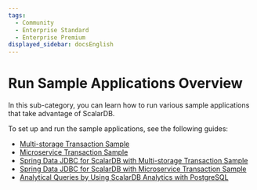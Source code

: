 ```yaml
---
tags:
  - Community
  - Enterprise Standard
  - Enterprise Premium
displayed_sidebar: docsEnglish
---
```


# Run Sample Applications Overview

In this sub-category, you can learn how to run various sample applications that take advantage of ScalarDB.

To set up and run the sample applications, see the following guides:

- [Multi-storage Transaction Sample](multi-storage-transaction-sample/README.mdx)
- [Microservice Transaction Sample](microservice-transaction-sample/README.mdx)
- [Spring Data JDBC for ScalarDB with Multi-storage Transaction Sample](spring-data-multi-storage-transaction-sample/README.mdx)
- [Spring Data JDBC for ScalarDB with Microservice Transaction Sample](spring-data-microservice-transaction-sample/README.mdx)
- [Analytical Queries by Using ScalarDB Analytics with PostgreSQL](scalardb-analytics-postgresql-sample/README.mdx)
